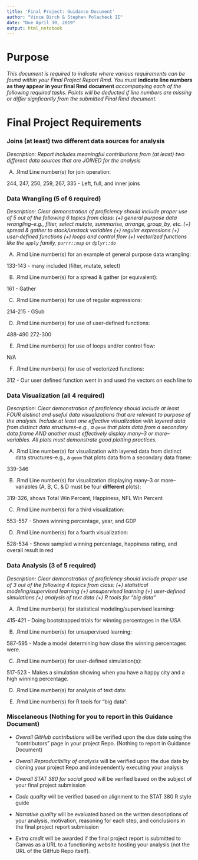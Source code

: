 ```yaml
---
title: 'Final Project: Guidance Document'
author: "Vince Birch & Stephen Polacheck II"
date: "Due April 30, 2019"
output: html_notebook
---
```


# Purpose

*This document is required to indicate where various requirements can be found within your Final Project Report Rmd.  You must* **indicate line numbers as they appear in your final Rmd document** *accompanying each of the following required tasks. Points will be deducted if line numbers are missing or differ signficantly from the submitted Final Rmd document.*  


# Final Project Requirements

### Joins (at least) two different data sources for analysis

*Description: Report includes meaningful contributions from (at least) two different data sources that are JOINED for the analysis*

(A) .Rmd Line number(s) for join operation: 

244, 247, 250, 259, 267, 335 - Left, full, and inner joins

### Data Wrangling (5 of 6 required)

*Description: Clear demonstration of proficiency should include proper use of 5 out of the following 6 topics from class: (+) general purpose data wrangling--e.g., filter, select mutate, summarise, arrange, group_by, etc. (+) spread & gather to stack/unstack variables (+) regular expressions (+) user-defined functions (+) loops and control flow (+) vectorized functions like the `apply` family, `purrr::map` or `dplyr::do`*

(A) .Rmd Line number(s) for an example of general purpose data wrangling: 

133-143 - many included (filter, mutate, select)

(B) .Rmd Line number(s) for a spread & gather (or equivalent): 

161 - Gather

(C) .Rmd Line number(s) for use of regular expressions: 

214-215 - GSub


(D) .Rmd Line number(s) for use of user-defined functions: 

488-490
272-300

(E) .Rmd Line number(s) for use of loops and/or control flow: 

N/A

(F) .Rmd Line number(s) for use of vectorized functions: 

312 - Our user defined function went in and used the vectors on each line to 

### Data Visualization (all 4 required)

*Description: Clear demonstration of proficiency should include at least FOUR distinct and useful data visualizations that are relevant to purpose of the analysis. Include at least one effective visualization with layered data from distinct data structures--e.g., a `geom` that plots data from a secondary data frame AND another must effectively display many--3 or more--variables. All plots must demonstrate good plotting practices.*

(A) .Rmd Line number(s) for visualization with layered data from distinct data structures--e.g., a `geom` that plots data from a secondary data frame: 

339-346

(B) .Rmd Line number(s) for visualization displaying many--3 or more--variables (A, B, C, & D must be four **different** plots): 

319-326, shows Total Win Percent, Happiness, NFL Win Percent

(C) .Rmd Line number(s) for a third visualization: 

553-557 - Shows winning percentage, year, and GDP

(D) .Rmd Line number(s) for a fourth visualization: 

528-534 - Shows sampled winning percentage, happiness rating, and overall result in red


### Data Analysis (3 of 5 required)

*Description: Clear demonstration of proficiency should include proper use of 3 out of the following 4 topics from class: (+) statistical modeling/supervised learning (+) unsupervised learning (+) user-defined simulations (+) analysis of text data (+) R tools for "big data"*

(A) .Rmd Line number(s) for statistical modeling/supervised learning:  

415-421 - Doing bootstrapped trials for winning percentages in the USA

(B) .Rmd Line number(s) for unsupervised learning: 

587-595 - Made a model determining how close the winning percentages were.

(C) .Rmd Line number(s) for user-defined simulation(s): 

517-523 - Makes a simulation showing when you have a happy city and a high winning percentage.

(D) .Rmd Line number(s) for analysis of text data: 


(E) .Rmd Line number(s) for R tools for "big data": 




### Miscelaneous (Nothing for you to report in this Guidance Document)

- *Overall GitHub contributions* will be verified upon the due date using the "contributors" page in your project Repo.  (Nothing to report in Guidance Document)

- *Overall Reproducibility of analysis* will be verified upon the due date by cloning your project Repo and independently executing your analysis

- *Overall STAT 380 for social good* will be verified based on the subject of your final project submission

- *Code quality* will be verified based on alignment to the STAT 380 R style guide

- *Narrative quality* will be evaluated based on the written descriptions of your analysis, motivation, reasoning for each step, and conclusions in the final project report submission

- *Extra credit* will be awarded if the final project report is submitted to Canvas as a URL to a functioning website hosting your analysis (not the URL of the GitHub Repo itself).

